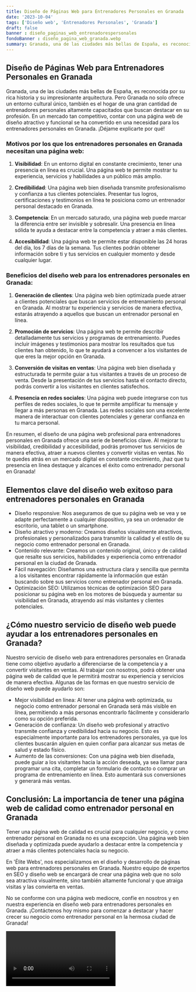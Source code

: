 ```yaml
---
title: Diseño de Páginas Web para Entrenadores Personales en Granada
date: '2023-10-04'
tags: ['Diseño web', 'Entrenadores Personales', 'Granada']
draft: false
banner : diseño_paginas_web_entrenadorespersonales
fondoBanner : diseño_pagina_web_granada.webp
summary: Granada, una de las ciudades más bellas de España, es reconocida por su rica historia y su impresionante arquitectura. Pero Granada no solo ofrece un entorno cultural único, también es el hogar de una gran cantidad de entrenadores personales altamente capacitados que buscan destacar en su profesión. En un mercado tan competitivo, contar con una página web de diseño atractivo y funcional se ha convertido en una necesidad para los entrenadores personales en Granada. ¡Déjame explicarte por qué!
---
```


## Diseño de Páginas Web para Entrenadores Personales en Granada

Granada, una de las ciudades más bellas de España, es reconocida por su rica historia y su impresionante arquitectura. Pero Granada no solo ofrece un entorno cultural único, también es el hogar de una gran cantidad de entrenadores personales altamente capacitados que buscan destacar en su profesión. En un mercado tan competitivo, contar con una página web de diseño atractivo y funcional se ha convertido en una necesidad para los entrenadores personales en Granada. ¡Déjame explicarte por qué!

### Motivos por los que los entrenadores personales en Granada necesitan una página web:

1. **Visibilidad**: En un entorno digital en constante crecimiento, tener una presencia en línea es crucial. Una página web te permite mostrar tu experiencia, servicios y habilidades a un público más amplio.

2. **Credibilidad**: Una página web bien diseñada transmite profesionalismo y confianza a tus clientes potenciales. Presentar tus logros, certificaciones y testimonios en línea te posiciona como un entrenador personal destacado en Granada.

3. **Competencia**: En un mercado saturado, una página web puede marcar la diferencia entre ser invisible y sobresalir. Una presencia en línea sólida te ayuda a destacar entre la competencia y atraer a más clientes.

4. **Accesibilidad**: Una página web te permite estar disponible las 24 horas del día, los 7 días de la semana. Tus clientes podrán obtener información sobre ti y tus servicios en cualquier momento y desde cualquier lugar.

### Beneficios del diseño web para los entrenadores personales en Granada:

1. **Generación de clientes**: Una página web bien optimizada puede atraer a clientes potenciales que buscan servicios de entrenamiento personal en Granada. Al mostrar tu experiencia y servicios de manera efectiva, estarás atrayendo a aquellos que buscan un entrenador personal en línea.

2. **Promoción de servicios**: Una página web te permite describir detalladamente tus servicios y programas de entrenamiento. Puedes incluir imágenes y testimonios para mostrar los resultados que tus clientes han obtenido, lo que te ayudará a convencer a los visitantes de que eres la mejor opción en Granada.

3. **Conversión de visitas en ventas**: Una página web bien diseñada y estructurada te permite guiar a tus visitantes a través de un proceso de venta. Desde la presentación de tus servicios hasta el contacto directo, podrás convertir a los visitantes en clientes satisfechos.

4. **Presencia en redes sociales**: Una página web puede integrarse con tus perfiles de redes sociales, lo que te permite amplificar tu mensaje y llegar a más personas en Granada. Las redes sociales son una excelente manera de interactuar con clientes potenciales y generar confianza en tu marca personal.

En resumen, el diseño de una página web profesional para entrenadores personales en Granada ofrece una serie de beneficios clave. Al mejorar tu visibilidad, credibilidad y accesibilidad, podrás promover tus servicios de manera efectiva, atraer a nuevos clientes y convertir visitas en ventas. No te quedes atrás en un mercado digital en constante crecimiento, ¡haz que tu presencia en línea destaque y alcances el éxito como entrenador personal en Granada!

<GifSeo />

<Cta />

## Elementos clave del diseño web exitoso para entrenadores personales en Granada

- Diseño responsive: Nos aseguramos de que su página web se vea y se adapte perfectamente a cualquier dispositivo, ya sea un ordenador de escritorio, una tablet o un smartphone.
- Diseño atractivo y moderno: Creamos diseños visualmente atractivos, profesionales y personalizados para transmitir la calidad y el estilo de su negocio como entrenador personal en Granada.
- Contenido relevante: Creamos un contenido original, único y de calidad que resalte sus servicios, habilidades y experiencia como entrenador personal en la ciudad de Granada.
- Fácil navegación: Diseñamos una estructura clara y sencilla que permita a los visitantes encontrar rápidamente la información que están buscando sobre sus servicios como entrenador personal en Granada.
- Optimización SEO: Utilizamos técnicas de optimización SEO para posicionar su página web en los motores de búsqueda y aumentar su visibilidad en Granada, atrayendo así más visitantes y clientes potenciales.

## ¿Cómo nuestro servicio de diseño web puede ayudar a los entrenadores personales en Granada?

Nuestro servicio de diseño web para entrenadores personales en Granada tiene como objetivo ayudarlo a diferenciarse de la competencia y a convertir visitantes en ventas. Al trabajar con nosotros, podrá obtener una página web de calidad que le permitirá mostrar su experiencia y servicios de manera efectiva. Algunas de las formas en que nuestro servicio de diseño web puede ayudarlo son:

- Mejor visibilidad en línea: Al tener una página web optimizada, su negocio como entrenador personal en Granada será más visible en línea, permitiendo a más personas encontrarlo fácilmente y considerarlo como su opción preferida.
- Generación de confianza: Un diseño web profesional y atractivo transmite confianza y credibilidad hacia su negocio. Esto es especialmente importante para los entrenadores personales, ya que los clientes buscarán alguien en quien confiar para alcanzar sus metas de salud y estado físico.
- Aumento de las conversiones: Con una página web bien diseñada, puede guiar a los visitantes hacia la acción deseada, ya sea llamar para programar una cita, completar un formulario de contacto o comprar un programa de entrenamiento en línea. Esto aumentará sus conversiones y generará más ventas.

## Conclusión: La importancia de tener una página web de calidad como entrenador personal en Granada

Tener una página web de calidad es crucial para cualquier negocio, y como entrenador personal en Granada no es una excepción. Una página web bien diseñada y optimizada puede ayudarlo a destacar entre la competencia y atraer a más clientes potenciales hacia su negocio.

En 'Élite Webs', nos especializamos en el diseño y desarrollo de páginas web para entrenadores personales en Granada. Nuestro equipo de expertos en SEO y diseño web se encargará de crear una página web que no solo sea atractiva visualmente, sino también altamente funcional y que atraiga visitas y las convierta en ventas.

No se conforme con una página web mediocre, confíe en nosotros y en nuestra experiencia en diseño web para entrenadores personales en Granada. ¡Contáctenos hoy mismo para comenzar a destacar y hacer crecer su negocio como entrenador personal en la hermosa ciudad de Granada!

<Video />

<CtaBot job='Entrenadores Personales' city='Granada'/>

<Gmaps query='Granada+españa+maps' />